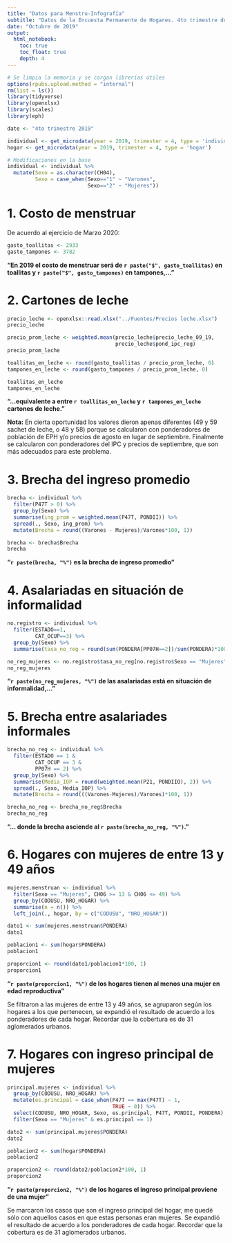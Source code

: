 ```yaml
---
title: "Datos para Menstru-Infografía"
subtitle: "Datos de la Encuesta Permanente de Hogares. 4to trimestre de 2019."
date: "Octubre de 2019"
output: 
  html_notebook:
    toc: true
    toc_float: true
    depth: 4
---
```

    
```r
# Se limpia la memoria y se cargan librerías útiles
options(rpubs.upload.method = "internal")
rm(list = ls())
library(tidyverse)
library(openxlsx)
library(scales)
library(eph)
```

```r
date <- "4to trimestre 2019"
```

```r
individual <- get_microdata(year = 2019, trimester = 4, type = 'individual')
hogar <- get_microdata(year = 2019, trimester = 4, type = 'hogar')
```

```r
# Modificaciones en la base
individual <- individual %>% 
  mutate(Sexo = as.character(CH04),
         Sexo = case_when(Sexo=="1" ~ "Varones",
                          Sexo=="2" ~ "Mujeres"))
```

# 1. Costo de menstruar

De acuerdo al ejercicio de Marzo 2020:   

```r
gasto_toallitas <- 2933
gasto_tampones <- 3782
```


__"En 2019 el costo de menstruar será de `r paste("$", gasto_toallitas)` en toallitas y `r paste("$", gasto_tampones)` en tampones,..."__

# 2. Cartones de leche

```r
precio_leche <- openxlsx::read.xlsx("../Fuentes/Precios leche.xlsx")
precio_leche
```

```r
precio_prom_leche <- weighted.mean(precio_leche$precio_leche_09_19, 
                                   precio_leche$pond_ipc_reg)
precio_prom_leche
```

```r
toallitas_en_leche <- round(gasto_toallitas / precio_prom_leche, 0) 
tampones_en_leche <- round(gasto_tampones / precio_prom_leche, 0)

toallitas_en_leche
tampones_en_leche
```

__"...equivalente a entre `r toallitas_en_leche` y `r tampones_en_leche` cartones de leche."__      

__Nota:__ En cierta oportunidad los valores dieron apenas diferentes (49 y 59 sachet de leche, o 48 y 58) porque se calcularon con ponderadores de población de EPH y/o precios de agosto en lugar de septiembre. Finalmente se calcularon con ponderadores del IPC y precios de septiembre, que son más adecuados para este problema.

# 3. Brecha del ingreso promedio

```r
brecha <- individual %>%
  filter(P47T > 0) %>% 
  group_by(Sexo) %>% 
  summarise(ing_prom = weighted.mean(P47T, PONDII)) %>% 
  spread(., Sexo, ing_prom) %>% 
  mutate(Brecha = round((Varones - Mujeres)/Varones*100, 1))

brecha <- brecha$Brecha
brecha
```

__"`r paste(brecha, "%")` es la brecha de ingreso promedio"__

# 4. Asalariadas en situación de informalidad

```r
no.registro <- individual %>% 
  filter(ESTADO==1,
         CAT_OCUP==3) %>% 
  group_by(Sexo) %>% 
  summarise(tasa_no_reg = round(sum(PONDERA[PP07H==2])/sum(PONDERA)*100, 1))

no_reg_mujeres <- no.registro$tasa_no_reg[no.registro$Sexo == "Mujeres"]
no_reg_mujeres
```

__"`r paste(no_reg_mujeres, "%")` de las asalariadas está en situación de informalidad,..."__

# 5. Brecha entre asalariades informales

```r
brecha_no_reg <- individual %>% 
  filter(ESTADO == 1 &
         CAT_OCUP == 3 & 
         PP07H == 2) %>% 
  group_by(Sexo) %>% 
  summarise(Media_IOP = round(weighted.mean(P21, PONDIIO), 2)) %>% 
  spread(., Sexo, Media_IOP) %>% 
  mutate(Brecha = round(((Varones-Mujeres)/Varones)*100, 1)) 

brecha_no_reg <- brecha_no_reg$Brecha
brecha_no_reg
```

__"... donde la brecha asciende al `r paste(brecha_no_reg, "%")`."__

# 6. Hogares con mujeres de entre 13 y 49 años

```r
mujeres.menstruan <- individual %>% 
  filter(Sexo == "Mujeres", CH06 >= 13 & CH06 <= 49) %>% 
  group_by(CODUSU, NRO_HOGAR) %>% 
  summarise(n = n()) %>% 
  left_join(., hogar, by = c("CODUSU", "NRO_HOGAR"))

dato1 <- sum(mujeres.menstruan$PONDERA)
dato1

poblacion1 <- sum(hogar$PONDERA)
poblacion1

proporcion1 <- round(dato1/poblacion1*100, 1)
proporcion1
```

__"`r paste(proporcion1, "%")` de los hogares tienen al menos una mujer en edad reproductiva"__

Se filtraron a las mujeres de entre 13 y 49 años, se agruparon según los hogares a los que pertenecen, se expandió el resultado de acuerdo a los ponderadores de cada hogar. Recordar que la cobertura es de 31 aglomerados urbanos.

# 7. Hogares con ingreso principal de mujeres

```r
principal.mujeres <- individual %>% 
  group_by(CODUSU, NRO_HOGAR) %>% 
  mutate(es.principal = case_when(P47T == max(P47T) ~ 1,
                                  TRUE ~ 0)) %>% 
  select(CODUSU, NRO_HOGAR, Sexo, es.principal, P47T, PONDII, PONDERA) %>% 
  filter(Sexo == "Mujeres" & es.principal == 1)

dato2 <- sum(principal.mujeres$PONDERA)
dato2

poblacion2 <- sum(hogar$PONDERA)
poblacion2

proporcion2 <- round(dato2/poblacion2*100, 1)
proporcion2
```

__"`r paste(proporcion2, "%")` de los hogares el ingreso principal proviene de una mujer"__

Se marcaron los casos que son el ingreso principal del hogar, me quedé sólo con aquellos casos en que estas personas eran mujeres. Se expandió el resultado de acuerdo a los ponderadores de cada hogar. Recordar que la cobertura es de 31 aglomerados urbanos.

